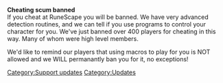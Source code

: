 {{update|date = 12 December 2002}}
'''Cheating scum banned'''<br>If you cheat at RuneScape you will be banned. We have very advanced detection routines, and we can tell if you use programs to control your character for you. We've just banned over 400 players for cheating in this way. Many of whom were high level members.

We'd like to remind our players that using macros to play for you is NOT allowed and we WILL permanantly{{sic}} ban you for it, no exceptions!
[[Category:Support updates]]
[[Category:Updates]]
